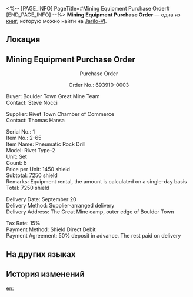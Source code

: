 <%-- [PAGE_INFO]
PageTitle=#Mining Equipment Purchase Order#
[END_PAGE_INFO] --%>
{{Дополнить}}
{{Книга Инфобокс
|id           = 087
|partIds      = 190211
|Название     = 
|Изображение  = Предмет Записи.png
|Мир          = Jarilo-VI
|Томов        = 1
|Автор        = <!--нужно добавить-->
|Описание     = A transaction certificate left at the former site of the Rivet Town Chamber of Commerce, serving as a reminder of the town's prosperous past.
|Том1         = {{tx}}
|Источник1    = {{tx|Отсутствует источник}}
|Персонажи    = 
|Фракции      = 
}}
'''Mining Equipment Purchase Order''' — одна из [[Книги|книг]], которую можно найти на [[Jarilo-VI]].

==Локация==
{{Отметка карты|<!--название карты-->|<!--id отметки-->}}

==Mining Equipment Purchase Order==
<div align="center">Purchase Order

Order No.: 693910-0003 </div>

Buyer: Boulder Town Great Mine Team<br />
Contact: Steve Nocci

Supplier: Rivet Town Chamber of Commerce<br />
Contact: Thomas Hansa

Serial No.: 1<br />
Item No.: 2-65<br />
Item Name: Pneumatic Rock Drill<br />
Model: Rivet Type-2<br />
Unit: Set<br />
Count: 5<br />
Price per Unit: 1450 shield<br />
Subtotal: 7250 shield<br />
Remarks: Equipment rental, the amount is calculated on a single-day basis<br />
Total: 7250 shield

Delivery Date: September 20<br />
Delivery Method: Supplier-arranged delivery<br />
Delivery Address: The Great Mine camp, outer edge of Boulder Town

Tax Rate: 15%<br />
Payment Method: Shield Direct Debit<br />
Payment Agreement: 50% deposit in advance. The rest paid on delivery

==На других языках==
{{На других языках
|en   = Mining Equipment Purchase Order
|zhs  = 矿业机械采购单据
|zht  = 礦業機械採購單據
|ja   = 鉱業機械発注書
|ko   = 광업 로봇 구매 영수증
|es   = Recibo de compra de maquinaria de minería
|fr   = Bon de commande d'équipement minier
|ru   = Квитанция о закупке горнодобывающего оборудования
|th   = ใบเสร็จสั่งซื้ออุปกรณ์เหมืองแร่
|vi   = Danh Sách Mua Hàng Máy Móc Khai Khoáng
|de   = Bestellung von Bergbauausrüstung
|id   = Faktur Pembelian Alat Pertambangan
|pt   = Pedido de Compra de Equipamentos de Mineração
}}

==История изменений==
{{История изменений|3.5}}

[[en:]]